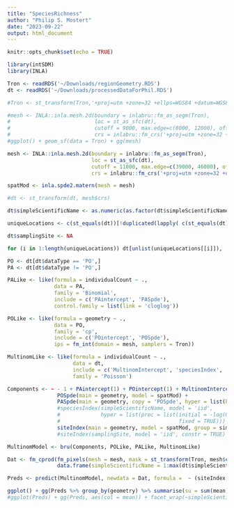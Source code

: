 ```yaml
---
title: "SpeciesRichness"
author: "Philip S. Mostert"
date: "2023-09-22"
output: html_document
---
```


```r
knitr::opts_chunk$set(echo = TRUE)
```

```r

library(intSDM)
library(INLA)

```

```r

Tron <- readRDS('~/Downloads/regionGeometry.RDS')
dt <- readRDS('~/Downloads/processedDataForPhil.RDS')

```

```r

#Tron <- st_transform(Tron,'+proj=utm +zone=32 +ellps=WGS84 +datum=WGS84 +units=m +no_defs')

#mesh <- INLA::inla.mesh.2d(boundary = inlabru::fm_as_segm(Tron),
#                           loc = st_as_sfc(dt),
#                           cutoff = 9000, max.edge=c(8000, 12000), offset= 800,
#                           crs = inlabru::fm_crs('+proj=utm +zone=32 +ellps=WGS84 +datum=WGS84 +units=m +no_defs'))
#ggplot() + geom_sf(data = Tron) + gg(mesh)

mesh <- INLA::inla.mesh.2d(boundary = inlabru::fm_as_segm(Tron),
                           loc = st_as_sfc(dt),
                           cutoff = 11000, max.edge=c(39000, 46000), offset= 80000,
                           crs = inlabru::fm_crs('+proj=utm +zone=32 +ellps=WGS84 +datum=WGS84 +units=m +no_defs'))

spatMod <- inla.spde2.matern(mesh = mesh)

```

```r

#dt <- st_transform(dt, mesh$crs) 

dt$simpleScientificName <- as.numeric(as.factor(dt$simpleScientificName))

uniqueLocations <- c(st_equals(dt))[!duplicated(lapply( c(st_equals(dt)), sort))]

dt$samplingSite <- NA

for (i in 1:length(uniqueLocations)) dt[unlist(uniqueLocations[[i]]), 'samplingSite'] <- i

```


```r

PO <- dt[dt$dataType == 'PO',]
PA <- dt[dt$dataType != 'PO',]

```

```r

PALike <- like(formula = individualCount ~ .,
               data = PA,
               family = 'Binomial',
               include = c('PAintercept', 'PASpde'), 
               control.family = list(link = 'cloglog'))

POLike <- like(formula = geometry ~ .,
               data = PO,
               family = 'cp',
               include = c('POintercept', 'POSpde'),
               ips = fm_int(domain = mesh, samplers = Tron))

MultinomLike <- like(formula = individualCount ~ .,
                     data = dt,
                     include = c('MultinomIntercept', 'speciesIndex', 'siteIndex'),
                     family = 'Poisson')

```

```r

Components <- ~ - 1 + PAintercept(1) + POintercept(1) + MultinomIntercept(1) +
                POSpde(main = geometry, model = spatMod) + 
                PASpde(main = geometry, copy = 'POSpde', hyper = list(beta = list(fixed = FALSE))) +
                #speciesIndex(simpleScientificName, model = 'iid',   
                #             hyper = list(prec = list(initial = -log(0.001),
                #                                      fixed = TRUE))) +
                siteIndex(main = geometry, model = spatMod, group = simpleScientificName, ngroup = 37)
                #siteIndex(samplingSite, model = 'iid', constr = TRUE)

```

```r

MultinomModel <- bru(Components, POLike, PALike, MultinomLike)

```

```r

Dat <- fm_cprod(fm_pixels(mesh = mesh, mask = st_transform(Tron, mesh$crs)), 
                data.frame(simpleScientificName = 1:max(dt$simpleScientificName)))

Preds <- predict(MultinomModel, newdata = Dat, formula =  ~ (siteIndex + speciesIndex))

ggplot() + gg(Preds %>% group_by(geometry) %>% summarise(su = sum(mean)), aes(col = su))
#ggplot(Preds) + gg(Preds, aes(col = mean)) + facet_wrap(~simpleScientificName)
```
